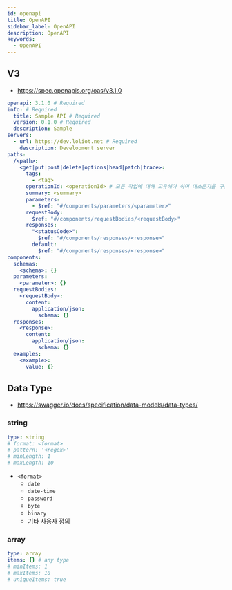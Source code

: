 ```yaml
---
id: openapi
title: OpenAPI
sidebar_label: OpenAPI
description: OpenAPI
keywords:
  - OpenAPI
---
```


## V3

- https://spec.openapis.org/oas/v3.1.0

```yaml
openapi: 3.1.0 # Required
info: # Required
  title: Sample API # Required
  version: 0.1.0 # Required
  description: Sample
servers:
  - url: https://dev.loliot.net # Required
    description: Development server
paths:
  /<path>:
    <get|put|post|delete|options|head|patch|trace>:
      tags:
        - <tag>
      operationId: <operationId> # 모든 작업에 대해 고유해야 하며 대소문자를 구분합니다.
      summary: <summary>
      parameters:
        - $ref: "#/components/parameters/<parameter>"
      requestBody:
        $ref: "#/components/requestBodies/<requestBody>"
      responses:
        "<statusCode>":
          $ref: "#/components/responses/<response>"
        default:
          $ref: "#/components/responses/<response>"
components:
  schemas:
    <schema>: {}
  parameters:
    <parameter>: {}
  requestBodies:
    <requestBody>:
      content:
        application/json:
          schema: {}
  responses:
    <response>:
      content:
        application/json:
          schema: {}
  examples:
    <example>:
      value: {}
```

## Data Type

- https://swagger.io/docs/specification/data-models/data-types/

### string

```yaml
type: string
# format: <format>
# pattern: '<regex>'
# minLength: 1
# maxLength: 10
```

- `<format>`
  - `date`
  - `date-time`
  - `password`
  - `byte`
  - `binary`
  - 기타 사용자 정의

### array

```yaml
type: array
items: {} # any type
# minItems: 1
# maxItems: 10
# uniqueItems: true
```
